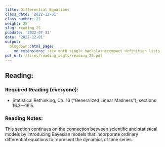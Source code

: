 ```yaml
---
title: Differential Equations
class_date: '2022-12-01'
class_number: 25
weight: 25
slug: reading_25
pubdate: '2022-07-31'
date: '2022-12-01'
output:
  blogdown::html_page:
    md_extensions: +tex_math_single_backslash+compact_definition_lists
pdf_url: /files/reading_asgts/reading_25.pdf
---
```

## Reading:

### Required Reading (everyone):

* Statistical Rethinking, Ch. 16 ("Generalized Linear Madness"), sections 16.3---16.5.

### Reading Notes:

This section continues on the connection between scientific and statistical models by introducing Bayesian models that incorporate ordinary differential equations to represent the dynamics of time series.
